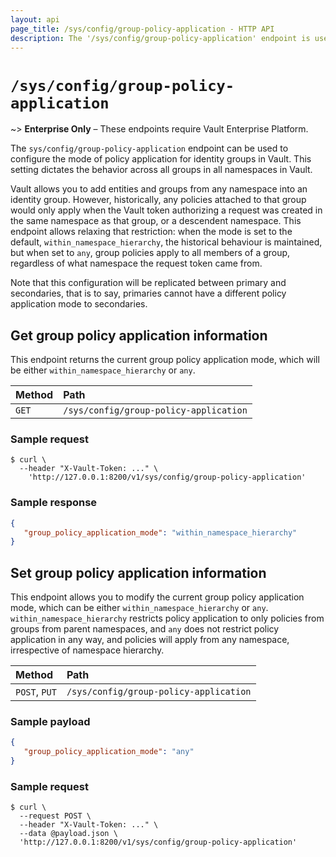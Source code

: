 ```yaml
---
layout: api
page_title: /sys/config/group-policy-application - HTTP API
description: The '/sys/config/group-policy-application' endpoint is used to configure the global mode for group policy application.
---
```


# `/sys/config/group-policy-application`

~> **Enterprise Only** – These endpoints require Vault Enterprise Platform.

The `sys/config/group-policy-application` endpoint can be used to configure the
mode of policy application for identity groups in Vault. This setting dictates
the behavior across all groups in all namespaces in Vault.

Vault allows you to add entities and groups from any namespace into an identity group.
However, historically, any policies attached to that group would only apply when the
Vault token authorizing a request was created in the same namespace as that group,
or a descendent namespace. This endpoint allows relaxing that restriction: when the mode is set to the default,
`within_namespace_hierarchy`, the historical behaviour is maintained,
but when set to `any`, group policies apply to all members of a group,
regardless of what namespace the request token came from.

Note that this configuration will be replicated between primary and secondaries, that
is to say, primaries cannot have a different policy application mode to secondaries.

## Get group policy application information

This endpoint returns the current group policy application mode, which will be
either `within_namespace_hierarchy` or `any`.


| Method | Path                          |
| :----- | :---------------------------- |
| `GET`  | `/sys/config/group-policy-application` |

### Sample request

```shell-session
$ curl \
  --header "X-Vault-Token: ..." \
    'http://127.0.0.1:8200/v1/sys/config/group-policy-application'
```

### Sample response

```json
{
   "group_policy_application_mode": "within_namespace_hierarchy"
}
```

## Set group policy application information

This endpoint allows you to modify the current group policy application mode, which can be
either `within_namespace_hierarchy` or `any`. `within_namespace_hierarchy`
restricts policy application to only policies from groups from parent namespaces, and
`any` does not restrict policy application in any way, and policies will apply from any namespace,
irrespective of namespace hierarchy.


| Method | Path                          |
| :----- | :---------------------------- |
| `POST`, `PUT`  | `/sys/config/group-policy-application` |

### Sample payload

```json
{
   "group_policy_application_mode": "any"
}
```

### Sample request

```shell-session
$ curl \
  --request POST \
  --header "X-Vault-Token: ..." \
  --data @payload.json \
  'http://127.0.0.1:8200/v1/sys/config/group-policy-application'
```
